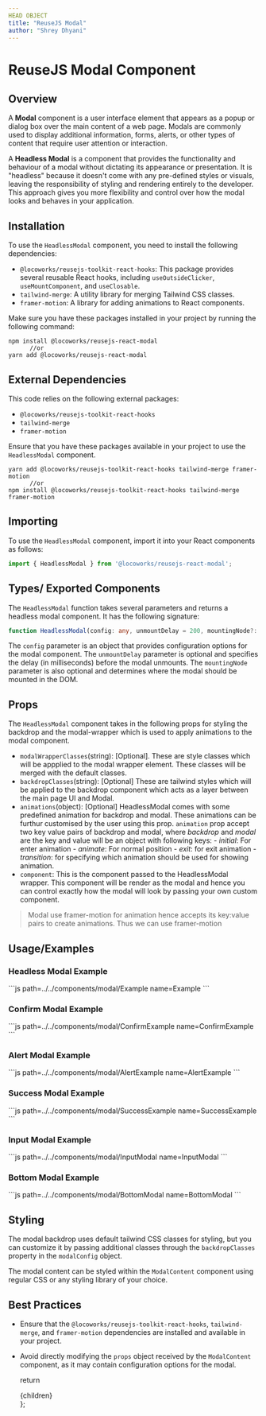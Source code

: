 ```yaml
---
HEAD OBJECT
title: "ReuseJS Modal"
author: "Shrey Dhyani"
---
```



# ReuseJS Modal Component

## Overview
A **Modal** component is a user interface element that appears as a popup or dialog box over the main content of a web page. Modals are commonly used to display additional information, forms, alerts, or other types of content that require user attention or interaction.

A **Headless Modal** is a component that provides the functionality and behaviour of a modal without dictating its appearance or presentation. It is "headless" because it doesn't come with any pre-defined styles or visuals, leaving the responsibility of styling and rendering entirely to the developer. This approach gives you more flexibility and control over how the modal looks and behaves in your application.

## Installation
To use the `HeadlessModal` component, you need to install the following dependencies:

- `@locoworks/reusejs-toolkit-react-hooks`: This package provides several reusable React hooks, including `useOutsideClicker`, `useMountComponent`, and `useClosable`.
- `tailwind-merge`: A utility library for merging Tailwind CSS classes.
- `framer-motion`: A library for adding animations to React components.

Make sure you have these packages installed in your project by running the following command:

```
npm install @locoworks/reusejs-react-modal
      //or
yarn add @locoworks/reusejs-react-modal
```

## External Dependencies
This code relies on the following external packages:

- `@locoworks/reusejs-toolkit-react-hooks`
- `tailwind-merge`
- `framer-motion`

Ensure that you have these packages available in your project to use the `HeadlessModal` component.

```
yarn add @locoworks/reusejs-toolkit-react-hooks tailwind-merge framer-motion
      //or
npm install @locoworks/reusejs-toolkit-react-hooks tailwind-merge framer-motion
```

## Importing
To use the `HeadlessModal` component, import it into your React components as follows:

```jsx
import { HeadlessModal } from '@locoworks/reusejs-react-modal';
```

## Types/ Exported Components

The `HeadlessModal` function takes several parameters and returns a headless modal component. It has the following signature:

```typescript
function HeadlessModal(config: any, unmountDelay = 200, mountingNode?: any): React.ComponentType<any>;
```

The `config` parameter is an object that provides configuration options for the modal component. The `unmountDelay` parameter is optional and specifies the delay (in milliseconds) before the modal unmounts. The `mountingNode` parameter is also optional and determines where the modal should be mounted in the DOM.

## Props

The `HeadlessModal` component takes in the following props for styling the backdrop and the modal-wrapper which is used to apply animations to the modal component.

- `modalWrapperClasses`(string): [Optional].  These are style classes which will be appplied to the modal wrapper element. These classes will be merged with the default classes.
- `backdropClasses`(string): [Optional] These are tailwind styles which will be applied to the backdrop component which acts as a layer between the main page UI and Modal.
- `animations`(object): [Optional] HeadlessModal comes with some predefined animation for backdrop and modal. These animations can be furthur customised by the user using this prop. `animation` prop accept two key value pairs of backdrop and modal, where *backdrop* and *modal* are the key and value will be an object with following keys:
      - *initial*: For enter animation
      - *animate*: For normal position
      - *exit*: for exit animation
      - *transition*: for specifying which animation should be used for showing animation.
- `component`: This is the component passed to the HeadlessModal wrapper. This component will be render as the modal and hence you can control exactly how the modal will look by passing your own custom component.
> Modal use framer-motion for animation hence accepts its key:value pairs to create animations. Thus we can use framer-motion 

## Usage/Examples

### Headless Modal Example
<Example/>
```js path=../../components/modal/Example name=Example
```

### Confirm Modal Example
<ConfirmExample/>
```js path=../../components/modal/ConfirmExample name=ConfirmExample
```

### Alert Modal Example
<AlertExample/>
```js path=../../components/modal/AlertExample name=AlertExample
```

### Success Modal Example
<SuccessExample/>
```js path=../../components/modal/SuccessExample name=SuccessExample
```

### Input Modal Example
<InputModal/>
```js path=../../components/modal/InputModal name=InputModal
```

### Bottom Modal Example
<BottomModal/>
```js path=../../components/modal/BottomModal name=BottomModal
```

## Styling
The modal backdrop uses default tailwind CSS classes for styling, but you can customize it by passing additional classes through the `backdropClasses` property in the `modalConfig` object.

The modal content can be styled within the `ModalContent` component using regular CSS or any styling library of your choice.

## Best Practices
- Ensure that the `@locoworks/reusejs-toolkit-react-hooks`, `tailwind-merge`, and `framer-motion` dependencies are installed and available in your project.
- Avoid directly modifying the `props` object received by the `ModalContent` component, as it may contain configuration options for the modal.

  return <div className="prose max-w-full mx-4 pb-10" >{children}</div>
};
